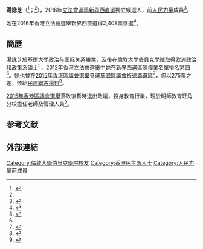 <!--請勿刪去此行-->
{{Multiple issues|
{{Expand|time=2016-09-04T14:29:19+00:00}} 
{{Expert|time=2016-09-04}}
}}

'''湯詠芝'''（{{lang-en|'''Carolyn Tong Wing Chi'''}}<ref name=info>{{Cite web|url=http://www.elections.gov.hk/legco2016/pdf/intro_to_can/LC4_19.pdf|title=新界西地方選區候選人簡介|accessdate=2016-09-04|work=2016立法會選舉|archive-date=2016-09-09|archive-url=https://web.archive.org/web/20160909204557/http://www.elections.gov.hk/legco2016/pdf/intro_to_can/LC4_19.pdf|dead-url=no}}</ref>；{{bd|1986年}}<ref name=info/>），2016年[[2016年香港立法會選舉|立法會選舉]][[新界西選區|新界西直選]]獨立候選人，前[[人民力量|人民力量]]成員<ref name=01in>{{Cite web|url=http://2016legcoelection.hk01.com/page/profile/94|title=湯詠芝（新界西） | 2016 立法會選舉專頁 | 香港01|accessdate=2016-09-04|work=香港01|archive-date=2016-09-06|archive-url=https://web.archive.org/web/20160906060908/http://2016legcoelection.hk01.com/page/profile/94|dead-url=no}}</ref>。

她在2016年香港立法會選舉新界西直選得2,408票落選<ref name=result>{{Cite web|url=http://www.elections.gov.hk/legco2016/chi/rs_gc_LC4.html?1473090804768|title=2016立法會選舉 - 選舉結果|accessdate=2016-09-05|work=2016立法會選舉|archive-date=2016-09-11|archive-url=https://web.archive.org/web/20160911143016/http://www.elections.gov.hk/legco2016/chi/rs_gc_LC4.html?1473090804768|dead-url=no}}</ref>。

== 簡歷 ==
{{Expand section}}
湯詠芝於[[基爾大學_(英國)|基爾大學]]政治与国际关系畢業，及後在[[倫敦大學伯貝克學院|倫敦大學伯貝克學院]]取得欧洲政治和政策系碩士<ref>{{Cite web|url=https://www.facebook.com/tongwingchicarolyn/about/?entry_point=page_nav_about_item&tab=page_info|title=關於湯詠芝 Tong Wing Chi, Carolyn|accessdate=2016-09-04|work=Facebook|archive-date=2017-03-05|archive-url=https://web.archive.org/web/20170305105528/https://www.facebook.com/tongwingchicarolyn/about/?entry_point=page_nav_about_item&tab=page_info|dead-url=no}}</ref>，[[2012年香港立法會選舉|2012年香港立法會選舉]]中她在新界西選區[[陳偉業|陳偉業]]名單排名第四<ref name=01in/>。她也曾在[[2015年香港區議會選舉|2015年香港區議會選舉]]參選[[荃灣區議會|荃灣區議會]][[祈德尊_(選區)|祈德尊選區]]<ref>{{Cite web|url=http://www.elections.gov.hk/dc2015/pdf/nomination/TsuenWan_20151016_c.pdf|title=2015年區議會一般選舉提名|accessdate=2016-09-04|work=2015年區議會選舉|archive-url=https://web.archive.org/web/20151226025947/http://www.elections.gov.hk/dc2015/pdf/nomination/TsuenWan_20151016_c.pdf|archive-date=2015-12-26|dead-url=yes}}</ref>，但以275票之差，敗給[[民建聯|民建聯]][[古揚邦|古揚邦]]<ref>{{Cite web|url=http://www.elections.gov.hk/dc2015/chi/results_hk.html?1472999247542|title=2015年區議會選舉 - 選舉結果|accessdate=2016-09-04|work=2015年區議會選舉|archive-date=2016-09-11|archive-url=https://web.archive.org/web/20160911132942/http://www.elections.gov.hk/dc2015/chi/results_hk.html?1472999247542|dead-url=no}}</ref>。

[[2015年香港區議會選舉|2015年香港區議會選舉]]落敗後暫時退出政壇，投身教育行業，現於明師教育旺角分校擔任老師及管理人員<ref>{{Cite web|url=
http://www.bright.edu.hk/zh/teachers/details/?id=17|title=關於我們|accessdate=2016-09-04|work=明師教育}}</ref>。

==参考文献==
{{reflist}}

== 外部連結 ==
{{Facebook|tongwingchicarolyn}}

[[Category:倫敦大學伯貝克學院校友|Category:倫敦大學伯貝克學院校友]]
[[Category:香港民主派人士|Category:香港民主派人士]]
[[Category:人民力量前成員|Category:人民力量前成員]]